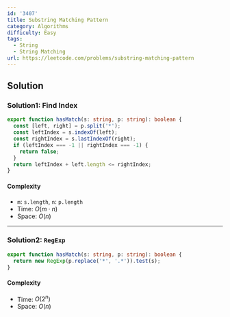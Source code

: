 ```yaml
---
id: '3407'
title: Substring Matching Pattern
category: Algorithms
difficulty: Easy
tags:
  - String
  - String Matching
url: https://leetcode.com/problems/substring-matching-pattern
---
```


## Solution

### Solution1: Find Index

```typescript filename="solution.ts" copy
export function hasMatch(s: string, p: string): boolean {
  const [left, right] = p.split('*');
  const leftIndex = s.indexOf(left);
  const rightIndex = s.lastIndexOf(right);
  if (leftIndex === -1 || rightIndex === -1) {
    return false;
  }
  return leftIndex + left.length <= rightIndex;
}
```

#### Complexity

- `m`: `s.length`, `n`: `p.length`
- Time: $O(m \cdot n)$
- Space: $O(n)$

---

### Solution2: `RegExp`

```typescript filename="solution.ts" copy
export function hasMatch(s: string, p: string): boolean {
  return new RegExp(p.replace('*', '.*')).test(s);
}
```

#### Complexity

- Time: $O(2^n)$
- Space: $O(n)$
